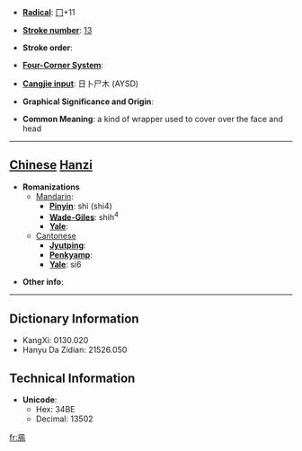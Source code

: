 * '''[[Wiktionary:Chinese radical index| Radical]]''': [[Wiktionary:Chinese radical index 冂|冂]]+11

* '''[[Wiktionary:Chinese total strokes index|Stroke number]]''': [[Wiktionary:Chinese total strokes index 13|13]]

* '''Stroke order''': 

* '''[[Wiktionary:Chinese four corner index|Four-Corner System]]''': 

* '''[[Wiktionary:Chinese Cangjie index|Cangjie input]]''': 日卜尸木 (AYSD)

* '''Graphical Significance and Origin''': 

* '''Common Meaning''': a kind of wrapper used to cover over the face and head

----

== [[Chinese]] [[Hanzi]] ==

* '''Romanizations'''
** [[Mandarin]]:
*** '''[[Pinyin]]''': shì (shi4)
*** '''[[Wade-Giles]]''': shih<sup>4</sup>
*** '''[[Yale]]''': 
**[[Cantonese]]
***'''[[Jyutping]]''':
***'''[[Penkyamp]]''': 
***'''[[Yale]]''': si6

* '''Other info''': 

----

== Dictionary Information ==

* KangXi: 0130.020
* Hanyu Da Zidian: 21526.050

== Technical Information ==

* '''Unicode''':
** Hex: 34BE
** Decimal: 13502

[[fr:㒾]]